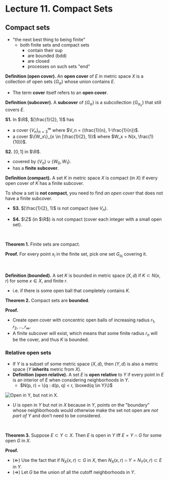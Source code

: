 # Lecture 11. Compact Sets

## Compact sets
- "the next best thing to being finite"
  - both finite sets and compact sets
    - contain their $\sup$
    - are bounded (bdd)
    - are closed
    - processes on such sets "end"

**Definition (open cover).** An **open cover** of $E$ in metric space $X$ is a collection of open sets $\{G_\alpha\}$ whose union contains $E$.
- The term **cover** itself refers to an **open cover**.

**Definition (subcover).** A **subcover** of $\{G_\alpha\}$ is a subcollection $\{G_{\alpha_\gamma}\}$ that still covers $E$.

**S1.** In $\R$, $[\frac{1}{2}, 1)$ has
- a cover $\{V_n\}_{n=3}^{\infty}$ where $V_n = (\frac{1}{n}, 1-\frac{1}{n})$.
- a cover $\{W_x\}_{x \in [\frac{1}{2}, 1)}$ where $W_x = N(x, \frac{1}{10})$.

**S2.** $[0, 1]$ in $\R$.
- covered by $\{V_n\} \cup \{W_0, W_1\}$.
- has a **finite subcover**.

<Box>

**Definition (compact).** A set $K$ in metric space $X$ is compact (in $X$) if every open cover of $K$ has a finite subcover.

</Box>

To show a set is **not compact**, you need to find _an open cover_ that does not have a finite subcover.

- **S3.** $[\frac{1}{2}, 1)$ is not compact (see $V_n$).

- **S4.** $\Z$ (in $\R$) is not compact (cover each integer with a small open set).

<br />

**Theorem 1.** Finite sets are compact.

**Proof.** For every point $x_i$ in the finite set, pick one set $G_{\alpha_i}$ covering it.

<br />

**Definition (bounded).** A set $K$ is bounded in metric space $(X, d)$ if $K \subset N(x, r)$ for some $x \in X$, and finite $r$.
  - i.e. if there is some open ball that completely contains $K$.

**Theorem 2.** Compact sets are **bounded**.

**Proof.**
- Create open cover with concentric open balls of increasing radius $r_1, r_2, ..., r_\infty$.
- A finite subcover will exist, which means that some finite radius $r_n$ will be the cover, and thus $K$ is bounded.

### Relative open sets

- If $Y$ is a subset of some metric space $(X, d)$, then $(Y, d)$ is also a metric space ($Y$ **inherits** metric from $X$).
- **Definition (open relative).** A set $E$ is **open relative** to $Y$ if every point in $E$ is an interior of $E$ when considering neighborhoods in $Y$.
  - $N(p, r) = \{q : d(p, q) < r, \boxed{q \in Y}\}$

![Open in Y, but not in X.](./open-in-y.png)

- $U$ is open in $Y$ but not in $X$ because in $Y$, points on the "boundary" whose neighborhoods would otherwise make the set not open are _not part of $Y$_ and don't need to be considered.

<br />

<Box>

**Theorem 3.** Suppose $E \subset Y \subset X$. Then $E$ is open in $Y$ iff $E = Y \cap G$ for some open $G$ in $X$.

**Proof.**
- ($\Leftarrow$) Use the fact that if $N_X(x, r) \subset G$ in $X$, then $N_X(x, r) \cap Y = N_Y(x, r) \subset E$ in $Y$.
- ($\Rightarrow$) Let $G$ be the union of all the cutoff neighborhoods in $Y$.

</Box>
